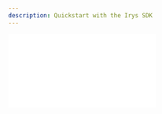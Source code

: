 ```yaml
---
description: Quickstart with the Irys SDK
---
```



<div
	className="video mt-5 -mb-10"
	style={{
		position: "relative",
		paddingBottom: "56.25%" /* 16:9 */,
		paddingTop: 25,
		height: 0,
	}}
>
	<iframe
		style={{
			position: "absolute",
			top: 0,
			left: 0,
			width: "80%",
			height: "80%",
		}}
		src={`https://www.youtube.com/embed/eGFYxJPaEjg`}
		frameBorder="0"
	/>
</div>

## Installing

Install using npm:

```console
npm install @irys/sdk
```

or yarn:

```console
yarn add @irys/sdk
```

## Importing

```js
import Irys from "@irys/sdk";
```

## Connecting to a node

Connect [to any of our three nodes](/developer-docs/nodes), using a serialized JWK file when using an Arweave wallet:

```js
const getIrysArweave = async () => {
	const url = "https://devnet.irys.xyz";
	const providerUrl = "https://rpc-mumbai.maticvigil.com";
	const token = "arweave";
	const key = JSON.parse(fs.readFileSync("arweaveWallet.json").toString());

	const irys = new Irys({
		url, // URL of the node you want to connect to
		token, // Token used for payment and signing
		key, // Arweave wallet
		config: { providerUrl }, // Optional provider URL, only required when using Devnet
	});
	return irys;
};
```

Or a private key when using an EVM or Solana wallet:

```js
const getIrys = async () => {
	const url = "https://devnet.irys.xyz";
	const providerUrl = "https://rpc-mumbai.maticvigil.com";
	const token = "matic";

	const irys = new Irys({
		url, // URL of the node you want to connect to
		token, // Token used for payment
		key: process.env.ETH_PRIVATE_KEY, // ETH or SOL private key
		config: { providerUrl }, // Optional provider URL, only required when using Devnet
	});
	return irys;
};
```

## Funding a node

Fund a node using any of our [supported tokens](/overview/supported-tokens):

```js
const fundNode = async () => {
	const irys = await getIrys();
	try {
		const fundTx = await irys.fund(irys.utils.toAtomic(0.05));
		console.log(`Successfully funded ${irys.utils.fromAtomic(fundTx.quantity)} ${irys.token}`);
	} catch (e) {
		console.log("Error uploading data ", e);
	}
};
```

## Uploading

Data uploaded to Irys is given a millisecond-accurate timestamp, attributes and authorship details before being passed to Arweave for permanent storage. This information is used to create a signed [receipt](/learn/receipts) that can be used to [verify](/developer-docs/irys-sdk/api/utils-verifyReceipt) the data's provenance at any time.

### Uploading data

```js
const uploadData = async () => {
	const irys = await getIrys();
	const dataToUpload = "GM world.";
	try {
		const receipt = await irys.upload(dataToUpload);
		console.log(`Data uploaded ==> https://arweave.net/${receipt.id}`);
	} catch (e) {
		console.log("Error uploading data ", e);
	}
};
```

### Uploading a file

```js
const uploadFile = async () => {
	const irys = await getIrys();
	// Your file
	const fileToUpload = "./myImage.png";

	const tags = [{ name: "application-id", value: "MyNFTDrop" }];

	try {
		const receipt = await irys.uploadFile(fileToUpload, { tags });
		console.log(`File uploaded ==> https://arweave.net/${receipt.id}`);
	} catch (e) {
		console.log("Error uploading file ", e);
	}
};
```

### Uploading a folder

When [uploading a folder](/developer-docs/irys-sdk/api/uploadFolder), files can be accessed either directly at `https://arweave.net/[transaction-id]` or `https://arweave.net/[manifest-id]/[file-name]`

```js
const uploadFolder = async () => {
	const irys = await getIrys();

	// Upload an entire folder
	const folderToUpload = "./my-images/"; // Path to folder
	try {
		const receipt = await irys.uploadFolder("./" + folderToUpload, {
			indexFile: "", // optional index file (file the user will load when accessing the manifest)
			batchSize: 50, //number of items to upload at once
			keepDeleted: false, // whether to keep now deleted items from previous uploads
		}); //returns the manifest ID

		console.log(`Files uploaded. Manifest Id ${receipt.id}`);
	} catch (e) {
		console.log("Error uploading file ", e);
	}
};
```
